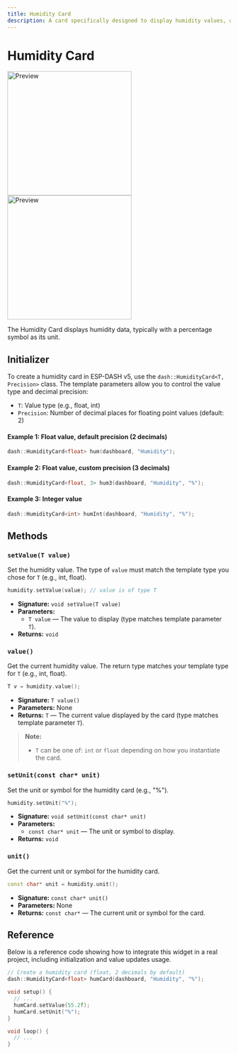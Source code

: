 ```yaml
---
title: Humidity Card
description: A card specifically designed to display humidity values, often with a percentage unit. Updated for ESP-DASH v5 API.
---
```



# Humidity Card

<img className="my-6 hidden dark:block" src="/img/v5/cards/dark/humidity.png" width="280px" alt="Preview" />
<img className="my-6 dark:hidden" src="/img/v5/cards/light/humidity.png" width="280px" alt="Preview" />

The Humidity Card displays humidity data, typically with a percentage symbol as its unit.

## Initializer

To create a humidity card in ESP-DASH v5, use the `dash::HumidityCard<T, Precision>` class. The template parameters allow you to control the value type and decimal precision:
- `T`: Value type (e.g., float, int)
- `Precision`: Number of decimal places for floating point values (default: 2)

#### Example 1: Float value, default precision (2 decimals)
```cpp
dash::HumidityCard<float> hum(dashboard, "Humidity");
```

#### Example 2: Float value, custom precision (3 decimals)
```cpp
dash::HumidityCard<float, 3> hum3(dashboard, "Humidity", "%");
```

#### Example 3: Integer value
```cpp
dash::HumidityCard<int> humInt(dashboard, "Humidity", "%");
```

## Methods

### `setValue(T value)`
Set the humidity value. The type of `value` must match the template type you chose for `T` (e.g., int, float).
```cpp
humidity.setValue(value); // value is of type T
```
- **Signature:** `void setValue(T value)`
- **Parameters:**
  - `T value` — The value to display (type matches template parameter `T`).
- **Returns:** `void`

### `value()`
Get the current humidity value. The return type matches your template type for `T` (e.g., int, float).
```cpp
T v = humidity.value();
```
- **Signature:** `T value()`
- **Parameters:** None
- **Returns:** `T` — The current value displayed by the card (type matches template parameter `T`).

> **Note:**
> - `T` can be one of: `int` or `float` depending on how you instantiate the card.

### `setUnit(const char* unit)`
Set the unit or symbol for the humidity card (e.g., "%").
```cpp
humidity.setUnit("%");
```
- **Signature:** `void setUnit(const char* unit)`
- **Parameters:**
  - `const char* unit` — The unit or symbol to display.
- **Returns:** `void`

### `unit()`
Get the current unit or symbol for the humidity card.
```cpp
const char* unit = humidity.unit();
```
- **Signature:** `const char* unit()`
- **Parameters:** None
- **Returns:** `const char*` — The current unit or symbol for the card.

## Reference

Below is a reference code showing how to integrate this widget in a real project, including initialization and value updates usage.

```cpp
// Create a humidity card (float, 2 decimals by default)
dash::HumidityCard<float> humCard(dashboard, "Humidity", "%");

void setup() {
  // ...
  humCard.setValue(55.2f);
  humCard.setUnit("%");
}

void loop() {
  // ...
}
```